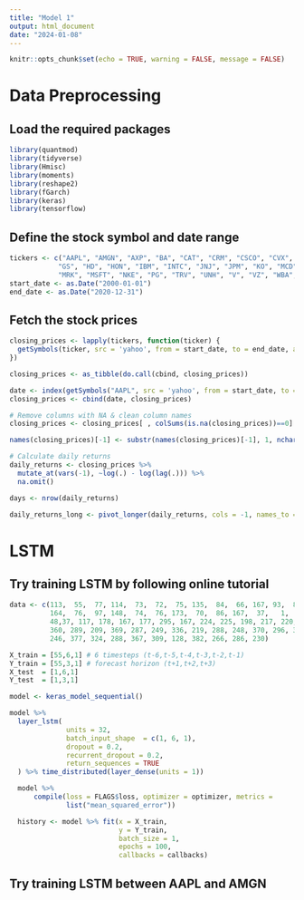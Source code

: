 ---
title: "Model 1"
output: html_document
date: "2024-01-08"
---

```{r setup, include=FALSE}
knitr::opts_chunk$set(echo = TRUE, warning = FALSE, message = FALSE)
```

# Data Preprocessing

## Load the required packages
```{r}
library(quantmod)
library(tidyverse)
library(Hmisc)
library(moments)
library(reshape2)
library(fGarch)
library(keras)
library(tensorflow)
```

## Define the stock symbol and date range
```{r}
tickers <- c("AAPL", "AMGN", "AXP", "BA", "CAT", "CRM", "CSCO", "CVX", "DIS", "DOW",
            "GS", "HD", "HON", "IBM", "INTC", "JNJ", "JPM", "KO", "MCD", "MMM",
            "MRK", "MSFT", "NKE", "PG", "TRV", "UNH", "V", "VZ", "WBA", "WMT")
start_date <- as.Date("2000-01-01")
end_date <- as.Date("2020-12-31")
```

## Fetch the stock prices
```{r}
closing_prices <- lapply(tickers, function(ticker) {
  getSymbols(ticker, src = 'yahoo', from = start_date, to = end_date, auto.assign = FALSE)[,6]
})

closing_prices <- as_tibble(do.call(cbind, closing_prices))

date <- index(getSymbols("AAPL", src = 'yahoo', from = start_date, to = end_date, auto.assign = FALSE))
closing_prices <- cbind(date, closing_prices)

# Remove columns with NA & clean column names
closing_prices <- closing_prices[ , colSums(is.na(closing_prices))==0]

names(closing_prices)[-1] <- substr(names(closing_prices)[-1], 1, nchar(names(closing_prices)[-1]) - 9)

# Calculate daily returns
daily_returns <- closing_prices %>%
  mutate_at(vars(-1), ~log(.) - log(lag(.))) %>%
  na.omit()

days <- nrow(daily_returns)

daily_returns_long <- pivot_longer(daily_returns, cols = -1, names_to = "ticker", values_to = "returns")
```

# LSTM

## Try training LSTM by following online tutorial
```{r}
data <- c(113,  55,  77, 114,  73,  72,  75, 135,  84,  66, 167, 93,  83, 
          164,  76,  97, 148,  74,  76, 173,  70,  86, 167,  37,   1,  49,  
          48,37, 117, 178, 167, 177, 295, 167, 224, 225, 198, 217, 220, 175, 
          360, 289, 209, 369, 287, 249, 336, 219, 288, 248, 370, 296, 337, 
          246, 377, 324, 288, 367, 309, 128, 382, 266, 286, 230)

X_train = [55,6,1] # 6 timesteps (t-6,t-5,t-4,t-3,t-2,t-1)
Y_train = [55,3,1] # forecast horizon (t+1,t+2,t+3)
X_test  = [1,6,1]  
Y_test  = [1,3,1]

model <- keras_model_sequential()

model %>%
  layer_lstm(
              units = 32, 
              batch_input_shape  = c(1, 6, 1),
              dropout = 0.2,
              recurrent_dropout = 0.2,
              return_sequences = TRUE
  ) %>% time_distributed(layer_dense(units = 1))

  model %>%
      compile(loss = FLAGS$loss, optimizer = optimizer, metrics = 
              list("mean_squared_error"))

  history <- model %>% fit(x = X_train,
                           y = Y_train,
                           batch_size = 1,
                           epochs = 100,
                           callbacks = callbacks)
```

## Try training LSTM between AAPL and AMGN
